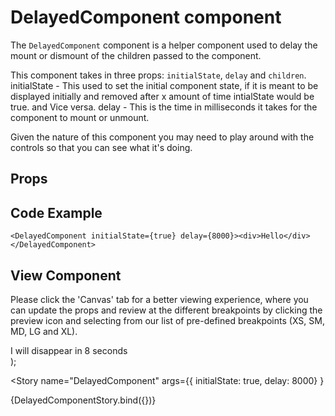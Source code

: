 


<Meta
  title="Newskit Components/Misc/DelayedComponent"
  component={DelayedComponent}
/>

# DelayedComponent component
The `DelayedComponent` component is a helper component used to delay the mount or dismount of the children passed to the component. 

This component takes in three props: `initialState`, `delay` and `children`. 
initialState - This used to set the initial component state, if it is meant to be displayed initially and removed after x amount of time intialState would be true. and Vice versa.
delay - This is the time in milliseconds it takes for the component to mount or unmount. 

Given the nature of this component you may need to play around with the controls so that you can see what it's doing. 



## Props
<Props of={DelayedComponent} />

## Code Example
`<DelayedComponent initialState={true} delay={8000}><div>Hello</div></DelayedComponent>`

## View Component
Please click the 'Canvas' tab for a better viewing experience, where you can update the props and review at the different breakpoints by clicking the preview icon and selecting from our list of pre-defined breakpoints (XS, SM, MD, LG and XL).

  <TCThemeProvider theme={TimesWebLightTheme}>
    <DelayedComponent initialState={initialState} delay={delay}><div style={{ fontSize: '20px', color: 'red'}}>I will disappear in 8 seconds</div></DelayedComponent>
  </TCThemeProvider>
);

<Story name="DelayedComponent"
  args={{ initialState: true, delay: 8000} }
>
  {DelayedComponentStory.bind({})}
</Story>